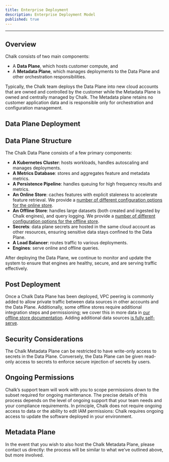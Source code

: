 ```yaml
---
title: Enterprise Deployment
description: Enterprise Deployment Model
published: true
---
```



---


## Overview

Chalk consists of two main components:
- A **Data Plane**, which hosts customer compute, and
- A **Metadata Plane**, which manages deployments to the Data Plane and other orchestration responsibilities.

Typically, the Chalk team deploys the Data Plane into new cloud accounts that are owned and controlled by the customer while the Metadata Plane is owned and centrally managed by Chalk. The Metadata plane retains no customer application data and is responsible only for orchestration and configuration management.

## Data Plane Deployment

<CloudProviderAuth />

## Data Plane Structure

The Chalk Data Plane consists of a few primary components:
- **A Kubernetes Cluster**: hosts workloads, handles autoscaling and manages deployments.
- **A Metrics Database**: stores and aggregates feature and metadata metrics.
- **A Persistence Pipeline**: handles queuing for high frequency results and metrics.
- **An Online Store**: caches features with explicit staleness to accelerate feature retrieval. We provide a [number of different configuration options for the online store](#).
- **An Offline Store**: handles large datasets (both created and ingested by Chalk engines), and query logging. We provide a [number of different configuration options for the offline store](#).
- **Secrets**: data plane secrets are hosted in the same cloud account as other resources, ensuring sensitive data stays confined to the Data Plane.
- **A Load Balancer**: routes traffic to various deployments.
- **Engines**: serve online and offline queries.

After deploying the Data Plane, we continue to monitor and update the system to ensure that engines are healthy, secure, and are serving traffic effectively.

## Post Deployment

Once a Chalk Data Plane has been deployed, VPC peering is commonly added to allow private traffic between data sources in other accounts and the Data Plane. Additionally, some offline stores require additional integration steps and permissioning; we cover this in more data in [our offline store documentation](#). Adding additional data sources [is fully self-serve](#).

## Security Considerations

The Chalk Metadata Plane can be restricted to have write-only access to secrets in the Data Plane. Conversely, the Data Plane can be given read-only access to secrets to enforce secure injection of secrets by users.

## Ongoing Permissions

Chalk’s support team will work with you to scope permissions down to the subset required for ongoing maintenance. The precise details of this process depends on the level of ongoing support that your team needs and your compliance requirements. In principle, Chalk does not require ongoing access to data or the ability to edit IAM permissions: Chalk requires ongoing access to update the software deployed in your environment.

## Metadata Plane

In the event that you wish to also host the Chalk Metadata Plane, please contact us directly: the process will be similar to what we’ve outlined above, but more involved.
